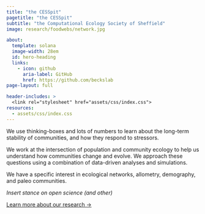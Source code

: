 ```yaml
---
title: "the CESSpit"
pagetitle: "the CESSpit"
subtitle: "the Computational Ecology Society of Sheffield"
image: research/foodwebs/network.jpg

about:
  template: solana
  image-width: 28em
  id: hero-heading
  links:
    - icon: github
      aria-label: GitHub
      href: https://github.com/beckslab
page-layout: full

header-includes: >
  <link rel="stylesheet" href="assets/css/index.css">
resources:
  - assets/css/index.css
---
```


::: {#hero-heading}

We use thinking-boxes and lots of numbers to learn about the long-term stability of communities, and how they respond to stressors.

We work at the intersection of population and community ecology to help us understand how communities change and evolve. We approach these questions using a combination of data-driven analyses and simulations.

We have a specific interest in ecological networks, allometry, demography, and paleo communities.

*Insert stance on open science (and other)*

[Learn more about our research &rarr;](research.qmd){.about-links .subtitle}

:::
<!-- hero-heading -->
